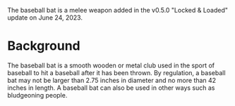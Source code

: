 The baseball bat is a melee weapon added in the v0.5.0 "Locked & Loaded" update on June 24, 2023.

# Background
The baseball bat is a smooth wooden or metal club used in the sport of baseball to hit a baseball after it has been thrown. By regulation, a baseball bat may not be larger than 2.75 inches in diameter and no more than 42 inches in length. A baseball bat can also be used in other ways such as bludgeoning people.
